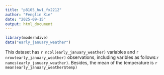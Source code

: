 ```yaml
---
title: "p8105_hw1_fx2212"
author: "Fenglin Xie"
date: "2025-09-15"
output: html_document
---
```

```r
library(moderndive)
data("early_january_weather")
```
This dataset has `r ncol(early_january_weather)` variables and `r nrow(early_january_weather)` observations, including varibles as follows:`r names(early_january_weather)`. Besides, the mean of the temperature is `r mean(early_january_weather$temp)`
